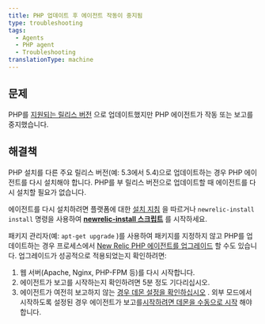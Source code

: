 ```yaml
---
title: PHP 업데이트 후 에이전트 작동이 중지됨
type: troubleshooting
tags:
  - Agents
  - PHP agent
  - Troubleshooting
translationType: machine
---
```


## 문제

PHP를 [지원되는 릴리스 버전](/docs/agents/php-agent/getting-started/php-agent-compatibility-requirements#php-release) 으로 업데이트했지만 PHP 에이전트가 작동 또는 보고를 중지했습니다.

## 해결책

PHP 설치를 다른 주요 릴리스 버전(예: 5.3에서 5.4)으로 업데이트하는 경우 PHP 에이전트를 다시 설치해야 합니다. PHP를 부 릴리스 버전으로 업데이트할 때 에이전트를 다시 설치할 필요가 없습니다.

에이전트를 다시 설치하려면 플랫폼에 대한 [설치 지침](/docs/agents/php-agent/installation/php-agent-installation-overview) 을 따르거나 `newrelic-install install` 명령을 사용하여 **[newrelic-install 스크립트](/docs/agents/php-agent/advanced-installation/using-newrelic-install-script)** 를 시작하세요.

패키지 관리자(예: `apt-get upgrade` )를 사용하여 패키지를 지정하지 않고 PHP를 업데이트하는 경우 프로세스에서 [New Relic PHP 에이전트를 업그레이드](/docs/agents/php-agent/installation/upgrading-php-agent) 할 수도 있습니다. 업그레이드가 성공적으로 적용되었는지 확인하려면:

1. 웹 서버(Apache, Nginx, PHP-FPM 등)를 다시 시작합니다.
2. 에이전트가 보고를 시작하는지 확인하려면 5분 정도 기다리십시오.
3. 에이전트가 여전히 보고하지 않는 [경우 데몬 설정을 확인하십시오](/docs/agents/php-agent/troubleshooting/verifying-php-daemon) . 외부 모드에서 시작하도록 설정된 경우 에이전트가 보고를[시작하려면 데몬을 수동으로 시작](/docs/agents/php-agent/advanced-installation/starting-php-daemon-advanced#daemon-external) 해야 합니다.
